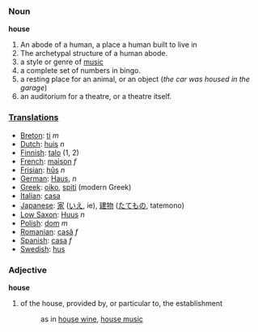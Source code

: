 ===Noun===
'''house'''

#An abode of a human, a place a human built to live in
#The archetypal structure of a human abode.
#a style or genre of [[music]]
#a complete set of numbers in bingo.
#a resting place for an animal, or an object (''the car was housed in the garage'')
#an auditorium for a theatre, or a theatre itself.

===[[Translation]]s===
*[[Breton]]: [[ti]] ''m''
*[[Dutch]]: [[huis]] ''n''
*[[Finnish]]: [[talo]] (1, 2)
*[[French]]: [[maison]] ''f''
*[[Frisian]]: [[hûs]] ''n''
*[[German]]: [[Haus]], ''n''
*[[Greek]]: [[oiko]], [[spiti]] (modern Greek)
*[[Italian]]: [[casa]]
*[[Japanese]]: [[家]] ([[いえ]], ie), [[建物]] ([[たてもの]], tatemono)
*[[Low Saxon]]: [[Huus]] ''n''
*[[Polish]]: [[dom]] ''m''
*[[Romanian]]: [[casă]] ''f''
*[[Spanish]]: [[casa]] ''f''
*[[Swedish]]: [[hus]]

===Adjective===
'''house'''
#of the house, provided by, or particular to, the establishment
#: as in [[house wine]], [[house music]]